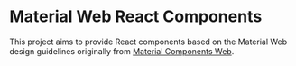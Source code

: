 
<Meta title="Welcome" />

# Material Web React Components

This project aims to provide React components based on the Material Web design guidelines originally from [Material Components Web](https://github.com/material-components/material-web).
